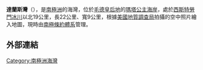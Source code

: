 {{coord|73|50|S|16|30|W|source:GNIS|display=title}}

'''達蘭斯灣'''（{{lang-en|Durrance Inlet}}），是[[南極洲|南極洲]]的海灣，位於[[毛德皇后地|毛德皇后地]]的[[瑪塔公主海岸|瑪塔公主海岸]]，處於[[西斯特勞門冰川|西斯特勞門冰川]]以北19公里，長22公里、寬9公里，根據[[美國地質調查局|美國地質調查局]]拍攝的空中照片繪入地圖，現時由[[南極條約體系|南極條約體系]]管理。

==外部連結==
{{cite gnis | type = antarid | id = 4188| name = Durrance Inlet | accessdate = 2012-02-21}}

{{Antarctica-geo-stub}}
[[Category:南極洲海灣|Category:南極洲海灣]]